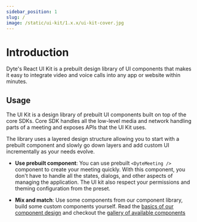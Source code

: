 ```yaml
---
sidebar_position: 1
slug: /
image: /static/ui-kit/1.x.x/ui-kit-cover.jpg
---
```


# Introduction

Dyte's React UI Kit is a prebuilt design library of UI components that makes it
easy to integrate video and voice calls into any app or website within minutes.

## Usage

The UI Kit is a design library of prebuilt UI components built on top of the
core SDKs. Core SDK handles all the low-level media and network handling parts
of a meeting and exposes APIs that the UI Kit uses.

The library uses a layered design structure allowing you to start with a prebuilt component and slowly go down layers and add custom UI incrementally as your needs evolve.

- **Use prebuilt component**: You can use prebuilt `<DyteMeeting />` component to
  create your meeting quickly. With this component, you don't have to handle all
  the states, dialogs, and other aspects of managing the application. The UI kit
  also respect your permissions and theming configuration from the preset.

- **Mix and match**: Use some components from our component library, build some custom components yourself. Read the [basics of our component design](/react-ui-kit/basics/integrate) and checkout the [gallery of available components](/react-ui-kit/components)

<head>
  <title>React UI Kit Introduction</title>
</head>

